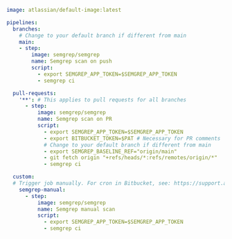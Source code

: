 ```yaml
image: atlassian/default-image:latest

pipelines:
  branches:
    # Change to your default branch if different from main
    main:
    - step:
        image: semgrep/semgrep
        name: Semgrep scan on push
        script:
          - export SEMGREP_APP_TOKEN=$SEMGREP_APP_TOKEN
          - semgrep ci

  pull-requests:
    '**': # This applies to pull requests for all branches
      - step:
          image: semgrep/semgrep
          name: Semgrep scan on PR
          script:
            - export SEMGREP_APP_TOKEN=$SEMGREP_APP_TOKEN
            - export BITBUCKET_TOKEN=$PAT # Necessary for PR comments
            # Change to your default branch if different from main
            - export SEMGREP_BASELINE_REF="origin/main"
            - git fetch origin "+refs/heads/*:refs/remotes/origin/*"
            - semgrep ci

  custom:
  # Trigger job manually. For cron in Bitbucket, see: https://support.atlassian.com/bitbucket-cloud/docs/pipeline-triggers/#On-schedule
    semgrep-manual:
      - step:
          image: semgrep/semgrep
          name: Semgrep manual scan
          script:
            - export SEMGREP_APP_TOKEN=$SEMGREP_APP_TOKEN
            - semgrep ci
```
